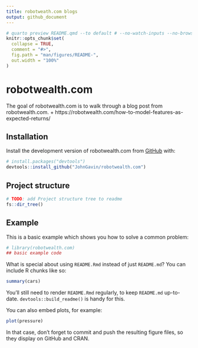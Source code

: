 ```yaml
---
title: robotweath.com blogs 
output: github_document
---
```


<!-- README.md is generated from README.qmd. Please edit that file -->

```r
# quarto preview README.qmd --to default # --no-watch-inputs --no-browse
knitr::opts_chunk$set(
  collapse = TRUE,
  comment = "#>",
  fig.path = "man/figures/README-",
  out.width = "100%"
)
```

# robotwealth.com

<!-- badges: start -->
<!-- badges: end -->

The goal of robotwealth.com is to walk through a blog post from robotwealth.com.
+ https://robotwealth.com/how-to-model-features-as-expected-returns/

## Installation

Install the development version of robotwealth.com from [GitHub](https://github.com/) with:

``` r
# install.packages("devtools")
devtools::install_github("JohnGavin/robotwealth.com")
```

## Project structure 
```r
# TODO: add Project structure tree to readme
fs::dir_tree()
```


## Example

This is a basic example which shows you how to solve a common problem:

```r
# library(robotwealth.com)
## basic example code
```

What is special about using `README.Rmd` instead of just `README.md`? You can include R chunks like so:

```r
summary(cars)
```

You'll still need to render `README.Rmd` regularly, to keep `README.md` up-to-date. `devtools::build_readme()` is handy for this.

You can also embed plots, for example:

```r
plot(pressure)
```

In that case, don't forget to commit and push the resulting figure files, so they display on GitHub and CRAN.
